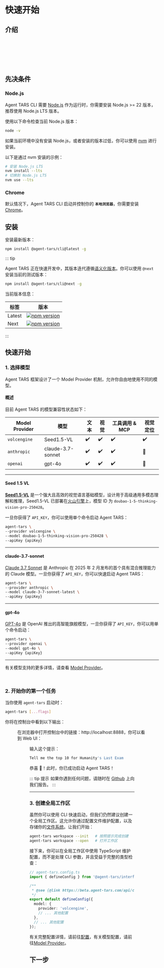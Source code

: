 
# 快速开始

## 介绍

<br />
<br />

<IntroAnimation />

<br />
<br />
<br />

## 先决条件

### Node.js

Agent TARS CLI 需要 [Node.js](https://nodejs.org/) 作为运行时，你需要安装 Node.js >= 22 版本，推荐使用 Node.js LTS 版本。

使用以下命令检查当前 Node.js 版本：

```bash
node -v
```

如果当前环境中没有安装 Node.js，或者安装的版本过低，你可以使用 [nvm](https://github.com/nvm-sh/nvm) 进行安装。

以下是通过 nvm 安装的示例：

```bash
# 安装 Node.js LTS
nvm install --lts
# 切换到 Node.js LTS
nvm use --lts
```

### Chrome

默认情况下，Agent TARS CLI 启动并控制你的 **`本地浏览器`**，你需要安装 [Chrome](https://www.google.com/chrome/)。

## 安装

安装最新版本：

```bash
npm install @agent-tars/cli@latest -g
```

::: tip

Agent TARS 正在快速开发中，其版本迭代遵循[语义化版本](https://semver.org/)。你可以使用 `@next` 安装当前的测试版本：

```bash
npm install @agent-tars/cli@next -g
```

当前版本信息：

| 标签 | 版本 |
| --- | --- |
| Latest | <a href="https://npmjs.com/package/@agent-tars/cli?activeTab=readme" target='_blank'><img src="https://img.shields.io/npm/v/@agent-tars/cli?style=flat-square&colorA=564341&colorB=EDED91" alt="npm version" /></a> |
| Next | <a href="https://www.npmjs.com/package/@agent-tars/cli/v/next?activeTab=readme" target='_blank'> <img src="https://img.shields.io/npm/v/@agent-tars/cli/next?style=flat-square&colorA=564341&colorB=EDED91" alt="npm version"  /></a> |

:::

## 快速开始

### 1. 选择模型

Agent TARS 框架设计了一个 Model Provider 机制，允许你自由地使用不同的模型。

#### 概述

目前 Agent TARS 的模型兼容性状态如下：

| Model Provider | 模型             | 文本 | 视觉 | 工具调用 & MCP | 视觉定位 |
| ------------- | ----------------- | ---- | ------ | --------------- | ---------------- |
| `volcengine`  | Seed1.5-VL        | ✔️   | ✔️     | ✔️              | ✔️               |
| `anthropic`   | claude-3.7-sonnet | ✔️   | ✔️     | ✔️              | 🚧               |
| `openai`      | gpt-4o            | ✔️   | ✔️     | ✔️              | 🚧               |

---

#### Seed 1.5 VL <Badge text="ByteDance" type="info" />

**[Seed1.5-VL](https://raw.githubusercontent.com/ByteDance-Seed/Seed1.5-VL/refs/heads/main/README.md)** 是一个强大且高效的视觉语言基础模型，设计用于高级通用多模态理解和推理，Seed1.5-VL 已部署在[火山引擎](https://www.volcengine.com/product/doubao)上，模型 ID 为 `doubao-1-5-thinking-vision-pro-250428`。

一旦你获得了 `API_KEY`，你可以使用单个命令启动 Agent TARS：

```bash
agent-tars \
--provider volcengine \
--model doubao-1-5-thinking-vision-pro-250428 \
--apiKey {apiKey}
```

---

#### claude-3.7-sonnet <Badge text="Anthropic" type="info" />

[Claude 3.7 Sonnet](https://www.anthropic.com/news/claude-3-7-sonnet) 是 Anthropic 在 2025 年 2 月发布的首个具有混合推理能力的 Claude 模型。一旦你获得了 `API_KEY`，你可以快速启动 Agent TARS：

```bash
agent-tars \
--provider anthropic \
--model claude-3-7-sonnet-latest \
--apiKey {apiKey}
```

---

#### gpt-4o <Badge text="OpenAI" type="info" />

[GPT-4o](https://platform.openai.com/docs/models/gpt-4o) 是 OpenAI 推出的高智能旗舰模型，一旦你获得了 `API_KEY`，你可以用单个命令启动：

```bash
agent-tars \
--provider openai \
--model gpt-4o \
--apiKey {apiKey}
```

---

有关模型支持的更多详情，请查看 [Model Provider](../basic/model-provider.md)。

<br />

### 2. 开始你的第一个任务

当你使用 `agent-tars` 启动时：

```bash
agent-tars [...flags]
```

你将在控制台中看到以下输出：


<Figure src="/agent-tars-cli.png" title="图 1: Agent TARS CLI" />

在浏览器中打开控制台中的链接：http://localhost:8888，你可以看到 Web UI：

<Figure src="/web-ui.png" title="图 2: Agent TARS Web UI" />

输入这个提示：

```bash
Tell me the top 10 for Humanity's Last Exam
```

<VideoPanel
  src="https://lf3-static.bytednsdoc.com/obj/eden-cn/zyha-aulnh/ljhwZthlaukjlkulzlp/docs/videos/quick-start.mp4"
  loop
  autoPlay
/>

恭喜 🎉！此时，你已成功启动 Agent TARS！

::: tip 提示
如果你遇到任何问题，请随时在 [Github](https://github.com/bytedance/UI-TARS-desktop/issues) 上向我们报告。
:::

---

### 3. 创建全局工作区

虽然你可以使用 CLI 快速启动，但我们仍然建议创建一个全局工作区。这允许你通过配置文件维护配置，以及存储你的[文件系统](../basic/file.md)。让我们开始：

```bash
agent-tars workspace --init   # 按照提示完成创建
agent-tars workspace --open   # 打开工作区
```

<VideoPanel
  src="https://lf3-static.bytednsdoc.com/obj/eden-cn/zyha-aulnh/ljhwZthlaukjlkulzlp/docs/videos/create-workspace.mp4"
  loop
  autoPlay
/>

接下来，你可以在全局工作区中使用 TypeScript 维护配置，而不是处理 CLI 参数，并且受益于完整的类型检查：

```ts
// agent-tars.config.ts
import { defineConfig } from '@agent-tars/interface';

/**
 * @see {@link https://beta.agent-tars.com/api/config/agent.html}
 */
export default defineConfig({
  model: {
    provider: 'volcengine',
    // ... 其他配置
  },
  // ... 其他配置
});
```

有关完整配置详情，请前往[配置](../basic/config.md)，有关模型配置，请前往[Model Provider](../basic/model-provider.md)。


## 下一步


<ActionCardContainer>
  <ActionCard
    title="配置"
    description="了解配置详情"
    icon="🚀"
    href="../basic/config"
    color="blue"
  />
  <ActionCard
    title="API 文档"
    description="查看完整 API 参考"
    icon="📚"
    href="../../api"
    color="purple"
  />
</ActionCardContainer>
